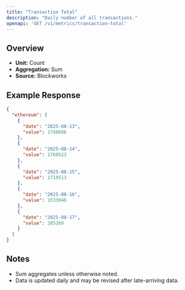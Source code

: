 ```yaml
---
title: "Transaction Total"
description: "Daily number of all transactions."
openapi: 'GET /v1/metrics/transaction-total'
---
```


## Overview

- **Unit:** Count
- **Aggregation:** Sum
- **Source:** Blockworks

## Example Response

```json
{
  "ethereum": [
    {
      "date": "2025-08-13",
      "value": 1798606
    },
    {
      "date": "2025-08-14",
      "value": 1760523
    },
    {
      "date": "2025-08-15",
      "value": 1719513
    },
    {
      "date": "2025-08-16",
      "value": 1533046
    },
    {
      "date": "2025-08-17",
      "value": 285260
    }
  ]
}
```

## Notes
- Sum aggregates unless otherwise noted.
- Data is updated daily and may be revised after late-arriving data.
